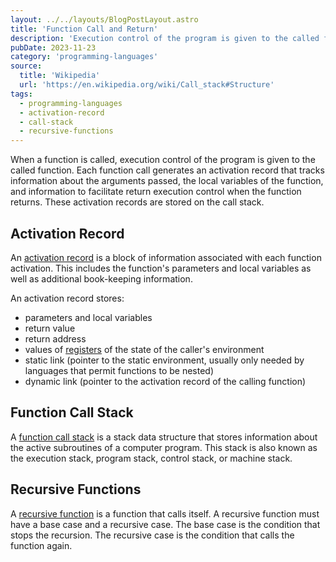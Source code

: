 ```yaml
---
layout: ../../layouts/BlogPostLayout.astro
title: 'Function Call and Return'
description: 'Execution control of the program is given to the called function.'
pubDate: 2023-11-23
category: 'programming-languages'
source:
  title: 'Wikipedia'
  url: 'https://en.wikipedia.org/wiki/Call_stack#Structure'
tags:
  - programming-languages
  - activation-record
  - call-stack
  - recursive-functions
---
```


When a function is called, execution control of the program is given to the called function. Each function call generates an activation record that tracks information about the arguments passed, the local variables of the function, and information to facilitate return execution control when the function returns. These activation records are stored on the call stack.

## Activation Record

An <a href="https://en.wikipedia.org/wiki/Call_stack#Structure" target="_blank">activation record</a> is a block of information associated with each function activation. This includes the function's parameters and local variables as well as additional book-keeping information.

An activation record stores:

- parameters and local variables
- return value
- return address
- values of <a href="https://en.wikipedia.org/wiki/Processor_register" target="_blank">registers</a> of the state of the caller's environment
- static link (pointer to the static environment, usually only needed by languages that permit functions to be nested)
- dynamic link (pointer to the activation record of the calling function)

## Function Call Stack

A <a href="https://en.wikipedia.org/wiki/Call_stack" target="_blank">function call stack</a> is a stack data structure that stores information about the active subroutines of a computer program. This stack is also known as the execution stack, program stack, control stack, or machine stack.

## Recursive Functions

A <a href="https://en.wikipedia.org/wiki/Recursion_(computer_science)" target="_blank">recursive function</a> is a function that calls itself. A recursive function must have a base case and a recursive case. The base case is the condition that stops the recursion. The recursive case is the condition that calls the function again.
